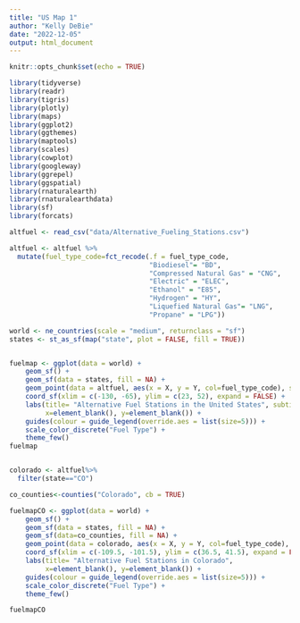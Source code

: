 ```yaml
---
title: "US Map 1"
author: "Kelly DeBie"
date: "2022-12-05"
output: html_document
---
```


```r
knitr::opts_chunk$set(echo = TRUE)
```

```r

library(tidyverse)  
library(readr)
library(tigris)  
library(plotly)  
library(maps)  
library(ggplot2)  
library(ggthemes)  
library(maptools)
library(scales)  
library(cowplot)
library(googleway) 
library(ggrepel)
library(ggspatial)
library(rnaturalearth) 
library(rnaturalearthdata) 
library(sf)
library(forcats)

altfuel <- read_csv("data/Alternative_Fueling_Stations.csv") 

altfuel <- altfuel %>%
  mutate(fuel_type_code=fct_recode(.f = fuel_type_code,
                                   "Biodiesel"= "BD",
                                   "Compressed Natural Gas" = "CNG",
                                   "Electric" = "ELEC",
                                   "Ethanol" = "E85",
                                   "Hydrogen" = "HY",
                                   "Liquefied Natural Gas"= "LNG",
                                   "Propane" = "LPG"))

world <- ne_countries(scale = "medium", returnclass = "sf")   
states <- st_as_sf(map("state", plot = FALSE, fill = TRUE))  


fuelmap <- ggplot(data = world) +
    geom_sf() +
    geom_sf(data = states, fill = NA) +
    geom_point(data = altfuel, aes(x = X, y = Y, col=fuel_type_code), size = 0.8) +
    coord_sf(xlim = c(-130, -65), ylim = c(23, 52), expand = FALSE) + 
    labs(title= "Alternative Fuel Stations in the United States", subtitle= "Contiguous 48", 
         x=element_blank(), y=element_blank()) + 
    guides(colour = guide_legend(override.aes = list(size=5))) +
    scale_color_discrete("Fuel Type") +
    theme_few()
fuelmap   


colorado <- altfuel%>%
  filter(state=="CO")  

co_counties<-counties("Colorado", cb = TRUE)

fuelmapCO <- ggplot(data = world) +
    geom_sf() +
    geom_sf(data = states, fill = NA) +
    geom_sf(data=co_counties, fill = NA) +
    geom_point(data = colorado, aes(x = X, y = Y, col=fuel_type_code), size = 2) +
    coord_sf(xlim = c(-109.5, -101.5), ylim = c(36.5, 41.5), expand = FALSE) + 
    labs(title= "Alternative Fuel Stations in Colorado", 
         x=element_blank(), y=element_blank()) + 
    guides(colour = guide_legend(override.aes = list(size=5))) +
    scale_color_discrete("Fuel Type") +
    theme_few()  

fuelmapCO

```

